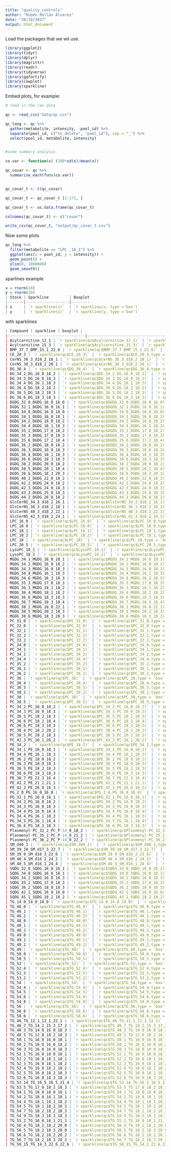 ```yaml
---
title: "quality_controls"
author: "Rubén Rellán Álvarez"
date: "20/10/2017"
output: html_document
---
```


Load the packages that we wil use.
```r
library(ggplot2)
library(tidyr)
library(dplyr)
library(magrittr)
library(readr)
library(tidyverse)
library(ggfortify)
library(cowplot)
library(sparkline)
```

Embed plots, for example:

```r
# read in the raw data

qc <- read_csv("data/qc.csv")

qc_long <- qc %>%
  gather(metabolite, intensity, -pool_id) %>%
  separate(pool_id, c("to_delete", "pool_id"), sep = "_") %>%
  select(pool_id, metabolite, intensity)


#some summary analysis

co.var <- function(x) (100*sd(x)/mean(x))

qc_covar <- qc %>%
  summarise_each(funs(co.var))


qc_covar_t <- t(qc_covar)

qc_covar_t <- qc_covar_t [2:171, ]

qc_covar_t <- as.data.frame(qc_covar_t)

colnames(qc_covar_t) <- c("covar")

write_csv(qc_covar_t, "output/qc_covar_t.csv")

```
Now some plots 

```r
qc_long %>%
  filter(metabolite == "LPC _18_2") %>%
  ggplot(aes(x = pool_id, y = intensity)) +
  geom_point() +
  ylim(0, 1000000)
  geom_smooth()

```

sparlines example

```r
x = rnorm(10)
y = rnorm(10)
| Stock | Sparkline         | Boxplot  
|-------|-------------------|--------
| x     | `r sparkline(x)`  | `r sparkline(x, type ='box')`
| y     | `r sparkline(y)`  | `r sparkline(y, type ='box')`
```




with sparklines

```r


| Compound | sparkline | boxplot |
|----------------------------------|----------------------------------------------------|-----------------------------------------------------------------|
| Acylcarnitine_12_1 | `r sparkline(qc$Acylcarnitine_12_1)` | `r sparkline(qc$Acylcarnitine_12_1,type = 'box')` |
| Acylcarnitine_15_3 | `r sparkline(qc$Acylcarnitine_15_3)` | `r sparkline(qc$Acylcarnitine_15_3,type = 'box')` |
| BMP_37_7_BMP_15_1_22_6 | `r sparkline(qc$BMP_37_7_BMP_15_1_22_6)` | `r sparkline(qc$BMP_37_7_BMP_15_1_22_6,type = 'box')` |
| CE_20_3 | `r sparkline(qc$CE_20_3)` | `r sparkline(qc$CE_20_3,type = 'box')` |
| CerNS_36_3_d18_2_18_1 | `r sparkline(qc$CerNS_36_3_d18_2_18_1)` | `r sparkline(qc$CerNS_36_3_d18_2_18_1,type = 'box')` |
| CerNS_38_3_d18_2_20_1 | `r sparkline(qc$CerNS_38_3_d18_2_20_1)` | `r sparkline(qc$CerNS_38_3_d18_2_20_1,type = 'box')` |
| DG_36_4 | `r sparkline(qc$DG_36_4)` | `r sparkline(qc$DG_36_4,type = 'box')` |
| DG_34_2_DG_16_0_18_2 | `r sparkline(qc$DG_34_2_DG_16_0_18_2)` | `r sparkline(qc$DG_34_2_DG_16_0_18_2,type = 'box')` |
| DG_34_3_DG_16_0_18_3 | `r sparkline(qc$DG_34_3_DG_16_0_18_3)` | `r sparkline(qc$DG_34_3_DG_16_0_18_3,type = 'box')` |
| DG_34_4_DG_16_1_18_3 | `r sparkline(qc$DG_34_4_DG_16_1_18_3)` | `r sparkline(qc$DG_34_4_DG_16_1_18_3,type = 'box')` |
| DG_36_4_DG_18_2_18_2 | `r sparkline(qc$DG_36_4_DG_18_2_18_2)` | `r sparkline(qc$DG_36_4_DG_18_2_18_2,type = 'box')` |
| DG_36_5_DG_18_2_18_3 | `r sparkline(qc$DG_36_5_DG_18_2_18_3)` | `r sparkline(qc$DG_36_5_DG_18_2_18_3,type = 'box')` |
| DG_36_6_DG_18_3_18_3 | `r sparkline(qc$DG_36_6_DG_18_3_18_3)` | `r sparkline(qc$DG_36_6_DG_18_3_18_3,type = 'box')` |
| DGDG_32_0_DGDG_16_0_16_0 | `r sparkline(qc$DGDG_32_0_DGDG_16_0_16_0)` | `r sparkline(qc$DGDG_32_0_DGDG_16_0_16_0,type = 'box')` |
| DGDG_32_1_DGDG_16_0_16_1 | `r sparkline(qc$DGDG_32_1_DGDG_16_0_16_1)` | `r sparkline(qc$DGDG_32_1_DGDG_16_0_16_1,type = 'box')` |
| DGDG_34_0_DGDG_16_0_18_0 | `r sparkline(qc$DGDG_34_0_DGDG_16_0_18_0)` | `r sparkline(qc$DGDG_34_0_DGDG_16_0_18_0,type = 'box')` |
| DGDG_34_1_DGDG_16_0_18_1 | `r sparkline(qc$DGDG_34_1_DGDG_16_0_18_1)` | `r sparkline(qc$DGDG_34_1_DGDG_16_0_18_1,type = 'box')` |
| DGDG_34_2_DGDG_16_0_18_2 | `r sparkline(qc$DGDG_34_2_DGDG_16_0_18_2)` | `r sparkline(qc$DGDG_34_2_DGDG_16_0_18_2,type = 'box')` |
| DGDG_34_4_DGDG_16_1_18_3 | `r sparkline(qc$DGDG_34_4_DGDG_16_1_18_3)` | `r sparkline(qc$DGDG_34_4_DGDG_16_1_18_3,type = 'box')` |
| DGDG_35_2_DGDG_17_0_18_2 | `r sparkline(qc$DGDG_35_2_DGDG_17_0_18_2)` | `r sparkline(qc$DGDG_35_2_DGDG_17_0_18_2,type = 'box')` |
| DGDG_35_3_DGDG_17_0_18_3 | `r sparkline(qc$DGDG_35_3_DGDG_17_0_18_3)` | `r sparkline(qc$DGDG_35_3_DGDG_17_0_18_3,type = 'box')` |
| DGDG_35_6_DGDG_17_2_18_4 | `r sparkline(qc$DGDG_35_6_DGDG_17_2_18_4)` | `r sparkline(qc$DGDG_35_6_DGDG_17_2_18_4,type = 'box')` |
| DGDG_36_2_DGDG_18_0_18_2 | `r sparkline(qc$DGDG_36_2_DGDG_18_0_18_2)` | `r sparkline(qc$DGDG_36_2_DGDG_18_0_18_2,type = 'box')` |
| DGDG_36_3_DGDG_18_0_18_3 | `r sparkline(qc$DGDG_36_3_DGDG_18_0_18_3)` | `r sparkline(qc$DGDG_36_3_DGDG_18_0_18_3,type = 'box')` |
| DGDG_36_4_DGDG_18_1_18_3 | `r sparkline(qc$DGDG_36_4_DGDG_18_1_18_3)` | `r sparkline(qc$DGDG_36_4_DGDG_18_1_18_3,type = 'box')` |
| DGDG_36_6_DGDG_18_3_18_3 | `r sparkline(qc$DGDG_36_6_DGDG_18_3_18_3)` | `r sparkline(qc$DGDG_36_6_DGDG_18_3_18_3,type = 'box')` |
| DGDG_38_2_DGDG_20_0_18_2 | `r sparkline(qc$DGDG_38_2_DGDG_20_0_18_2)` | `r sparkline(qc$DGDG_38_2_DGDG_20_0_18_2,type = 'box')` |
| DGDG_38_5_DGDG_20_1_18_4 | `r sparkline(qc$DGDG_38_5_DGDG_20_1_18_4)` | `r sparkline(qc$DGDG_38_5_DGDG_20_1_18_4,type = 'box')` |
| DGDG_38_6_DGDG_18_3_20_3 | `r sparkline(qc$DGDG_38_6_DGDG_18_3_20_3)` | `r sparkline(qc$DGDG_38_6_DGDG_18_3_20_3,type = 'box')` |
| DGDG_40_2_DGDG_22_0_18_2 | `r sparkline(qc$DGDG_40_2_DGDG_22_0_18_2)` | `r sparkline(qc$DGDG_40_2_DGDG_22_0_18_2,type = 'box')` |
| DGDG_42_2_DGDG_24_0_18_2 | `r sparkline(qc$DGDG_42_2_DGDG_24_0_18_2)` | `r sparkline(qc$DGDG_42_2_DGDG_24_0_18_2,type = 'box')` |
| DGDG_42_3_DGDG_24_0_18_3 | `r sparkline(qc$DGDG_42_3_DGDG_24_0_18_3)` | `r sparkline(qc$DGDG_42_3_DGDG_24_0_18_3,type = 'box')` |
| DGDG_43_3_DGDG_25_0_18_3 | `r sparkline(qc$DGDG_43_3_DGDG_25_0_18_3)` | `r sparkline(qc$DGDG_43_3_DGDG_25_0_18_3,type = 'box')` |
| DGDG_44_2_DGDG_26_0_18_2 | `r sparkline(qc$DGDG_44_2_DGDG_26_0_18_2)` | `r sparkline(qc$DGDG_44_2_DGDG_26_0_18_2,type = 'box')` |
| GlcCerNS_34_3_d18_2_16_1 | `r sparkline(qc$GlcCerNS_34_3_d18_2_16_1)` | `r sparkline(qc$GlcCerNS_34_3_d18_2_16_1,type = 'box')` |
| GlcCerNS_36_3_d18_2_18_1 | `r sparkline(qc$GlcCerNS_36_3_d18_2_18_1)` | `r sparkline(qc$GlcCerNS_36_3_d18_2_18_1,type = 'box')` |
| GlcCerNS_40_3_d18_2_22_1 | `r sparkline(qc$GlcCerNS_40_3_d18_2_22_1)` | `r sparkline(qc$GlcCerNS_40_3_d18_2_22_1,type = 'box')` |
| GlcCerNS_42_3_d18_2_24_1 | `r sparkline(qc$GlcCerNS_42_3_d18_2_24_1)` | `r sparkline(qc$GlcCerNS_42_3_d18_2_24_1,type = 'box')` |
| LPC_16_0 | `r sparkline(qc$LPC_16_0)` | `r sparkline(qc$LPC_16_0,type = 'box')` |
| LPC_18_0 | `r sparkline(qc$LPC_18_0)` | `r sparkline(qc$LPC_18_0,type = 'box')` |
| LPC_18_1 | `r sparkline(qc$LPC_18_1)` | `r sparkline(qc$LPC_18_1,type = 'box')` |
| LPC_18_2 | `r sparkline(qc$LPC_18_2)` | `r sparkline(qc$LPC_18_2,type = 'box')` |
| LPC_18 | `r sparkline(qc$LPC_18)` | `r sparkline(qc$LPC_18,type = 'box')` |
| LPC_20_5 | `r sparkline(qc$LPC_20_5)` | `r sparkline(qc$LPC_20_5,type = 'box')` |
| LysoPC_18_1 | `r sparkline(qc$LysoPC_18_1)` | `r sparkline(qc$LysoPC_18_1,type = 'box')` |
| LysoPC_18_2 | `r sparkline(qc$LysoPC_18_2)` | `r sparkline(qc$LysoPC_18_2,type = 'box')` |
| MGDG_34_1_MGDG_16_0_18_1 | `r sparkline(qc$MGDG_34_1_MGDG_16_0_18_1)` | `r sparkline(qc$MGDG_34_1_MGDG_16_0_18_1,type = 'box')` |
| MGDG_34_2_MGDG_16_0_18_2 | `r sparkline(qc$MGDG_34_2_MGDG_16_0_18_2)` | `r sparkline(qc$MGDG_34_2_MGDG_16_0_18_2,type = 'box')` |
| MGDG_34_3_MGDG_16_0_18_3 | `r sparkline(qc$MGDG_34_3_MGDG_16_0_18_3)` | `r sparkline(qc$MGDG_34_3_MGDG_16_0_18_3,type = 'box')` |
| MGDG_34_4_MGDG_16_1_18_3 | `r sparkline(qc$MGDG_34_4_MGDG_16_1_18_3)` | `r sparkline(qc$MGDG_34_4_MGDG_16_1_18_3,type = 'box')` |
| MGDG_34_6_MGDG_16_3_18_3 | `r sparkline(qc$MGDG_34_6_MGDG_16_3_18_3)` | `r sparkline(qc$MGDG_34_6_MGDG_16_3_18_3,type = 'box')` |
| MGDG_35_3_MGDG_17_0_18_3 | `r sparkline(qc$MGDG_35_3_MGDG_17_0_18_3)` | `r sparkline(qc$MGDG_35_3_MGDG_17_0_18_3,type = 'box')` |
| MGDG_36_3_MGDG_18_1_18_2 | `r sparkline(qc$MGDG_36_3_MGDG_18_1_18_2)` | `r sparkline(qc$MGDG_36_3_MGDG_18_1_18_2,type = 'box')` |
| MGDG_36_4_MGDG_18_2_18_2 | `r sparkline(qc$MGDG_36_4_MGDG_18_2_18_2)` | `r sparkline(qc$MGDG_36_4_MGDG_18_2_18_2,type = 'box')` |
| MGDG_36_6_MGDG_18_3_18_3 | `r sparkline(qc$MGDG_36_6_MGDG_18_3_18_3)` | `r sparkline(qc$MGDG_36_6_MGDG_18_3_18_3,type = 'box')` |
| MGDG_36_7_MGDG_18_3_18_4 | `r sparkline(qc$MGDG_36_7_MGDG_18_3_18_4)` | `r sparkline(qc$MGDG_36_7_MGDG_18_3_18_4,type = 'box')` |
| MGDG_38_1_MGDG_16_0_22_1 | `r sparkline(qc$MGDG_38_1_MGDG_16_0_22_1)` | `r sparkline(qc$MGDG_38_1_MGDG_16_0_22_1,type = 'box')` |
| MGDG_38_5_MGDG_20_2_18_3 | `r sparkline(qc$MGDG_38_5_MGDG_20_2_18_3)` | `r sparkline(qc$MGDG_38_5_MGDG_20_2_18_3,type = 'box')` |
| MGDG_38_6_MGDG_18_3_20_3 | `r sparkline(qc$MGDG_38_6_MGDG_18_3_20_3)` | `r sparkline(qc$MGDG_38_6_MGDG_18_3_20_3,type = 'box')` |
| PC_31_0 | `r sparkline(qc$PC_31_0)` | `r sparkline(qc$PC_31_0,type = 'box')` |
| PC_32_0 | `r sparkline(qc$PC_32_0)` | `r sparkline(qc$PC_32_0,type = 'box')` |
| PC_32_1 | `r sparkline(qc$PC_32_1)` | `r sparkline(qc$PC_32_1,type = 'box')` |
| PC_32_2 | `r sparkline(qc$PC_32_2)` | `r sparkline(qc$PC_32_2,type = 'box')` |
| PC_33_2 | `r sparkline(qc$PC_33_2)` | `r sparkline(qc$PC_33_2,type = 'box')` |
| PC_34_0 | `r sparkline(qc$PC_34_0)` | `r sparkline(qc$PC_34_0,type = 'box')` |
| PC_34_1 | `r sparkline(qc$PC_34_1)` | `r sparkline(qc$PC_34_1,type = 'box')` |
| PC_34_2 | `r sparkline(qc$PC_34_2)` | `r sparkline(qc$PC_34_2,type = 'box')` |
| PC_34_4 | `r sparkline(qc$PC_34_4)` | `r sparkline(qc$PC_34_4,type = 'box')` |
| PC_35_2 | `r sparkline(qc$PC_35_2)` | `r sparkline(qc$PC_35_2,type = 'box')` |
| PC_36_1 | `r sparkline(qc$PC_36_1)` | `r sparkline(qc$PC_36_1,type = 'box')` |
| PC_36_2 | `r sparkline(qc$PC_36_2)` | `r sparkline(qc$PC_36_2,type = 'box')` |
| PC_36 | `r sparkline(qc$PC_36)` | `r sparkline(qc$PC_36,type = 'box')` |
| PC_36_4 | `r sparkline(qc$PC_36_4)` | `r sparkline(qc$PC_36_4,type = 'box')` |
| PC_36_5 | `r sparkline(qc$PC_36_5)` | `r sparkline(qc$PC_36_5,type = 'box')` |
| PC_38_2 | `r sparkline(qc$PC_38_2)` | `r sparkline(qc$PC_38_2,type = 'box')` |
| PC_38 | `r sparkline(qc$PC_38)` | `r sparkline(qc$PC_38,type = 'box')` |
| PC_38_5 | `r sparkline(qc$PC_38_5)` | `r sparkline(qc$PC_38_5,type = 'box')` |
| PC_34_2_PC_16_0_18_2 | `r sparkline(qc$PC_34_2_PC_16_0_18_2)` | `r sparkline(qc$PC_34_2_PC_16_0_18_2,type = 'box')` |
| PC_34_3_PC_16_0_18_3 | `r sparkline(qc$PC_34_3_PC_16_0_18_3)` | `r sparkline(qc$PC_34_3_PC_16_0_18_3,type = 'box')` |
| PC_36_5_PC_18_2_18_3 | `r sparkline(qc$PC_36_5_PC_18_2_18_3)` | `r sparkline(qc$PC_36_5_PC_18_2_18_3,type = 'box')` |
| PC_36_6_PC_18_2_18_4 | `r sparkline(qc$PC_36_6_PC_18_2_18_4)` | `r sparkline(qc$PC_36_6_PC_18_2_18_4,type = 'box')` |
| PC_36_6_PC_18_3_18_3 | `r sparkline(qc$PC_36_6_PC_18_3_18_3)` | `r sparkline(qc$PC_36_6_PC_18_3_18_3,type = 'box')` |
| PC_38_4_PC_18_2_20_2 | `r sparkline(qc$PC_38_4_PC_18_2_20_2)` | `r sparkline(qc$PC_38_4_PC_18_2_20_2,type = 'box')` |
| PC_38_5_PC_20_2_18_3 | `r sparkline(qc$PC_38_5_PC_20_2_18_3)` | `r sparkline(qc$PC_38_5_PC_20_2_18_3,type = 'box')` |
| PC_42_3_PC_16_1_26_2 | `r sparkline(qc$PC_42_3_PC_16_1_26_2)` | `r sparkline(qc$PC_42_3_PC_16_1_26_2,type = 'box')` |
| PE_34_2 | `r sparkline(qc$PE_34_2)` | `r sparkline(qc$PE_34_2,type = 'box')` |
| PE_34_1_PE_16_0_18_1 | `r sparkline(qc$PE_34_1_PE_16_0_18_1)` | `r sparkline(qc$PE_34_1_PE_16_0_18_1,type = 'box')` |
| PE_34_4_PE_16_1_18_3 | `r sparkline(qc$PE_34_4_PE_16_1_18_3)` | `r sparkline(qc$PE_34_4_PE_16_1_18_3,type = 'box')` |
| PE_36_2_PE_18_0_18_2 | `r sparkline(qc$PE_36_2_PE_18_0_18_2)` | `r sparkline(qc$PE_36_2_PE_18_0_18_2,type = 'box')` |
| PE_36_3_PE_18_0_18_3 | `r sparkline(qc$PE_36_3_PE_18_0_18_3)` | `r sparkline(qc$PE_36_3_PE_18_0_18_3,type = 'box')` |
| PE_36_5_PE_18_2_18_3 | `r sparkline(qc$PE_36_5_PE_18_2_18_3)` | `r sparkline(qc$PE_36_5_PE_18_2_18_3,type = 'box')` |
| PE_36_6_PE_18_3_18_3 | `r sparkline(qc$PE_36_6_PE_18_3_18_3)` | `r sparkline(qc$PE_36_6_PE_18_3_18_3,type = 'box')` |
| PE_38_7_PE_22_3_16_4 | `r sparkline(qc$PE_38_7_PE_22_3_16_4)` | `r sparkline(qc$PE_38_7_PE_22_3_16_4,type = 'box')` |
| PE_42_2_PE_21_1_21_1 | `r sparkline(qc$PE_42_2_PE_21_1_21_1)` | `r sparkline(qc$PE_42_2_PE_21_1_21_1,type = 'box')` |
| PE_42_3_PE_26_0_16_3 | `r sparkline(qc$PE_42_3_PE_26_0_16_3)` | `r sparkline(qc$PE_42_3_PE_26_0_16_3,type = 'box')` |
| PG_2_0_PG_16_0_16_0 | `r sparkline(qc$PG_2_0_PG_16_0_16_0)` | `r sparkline(qc$PG_2_0_PG_16_0_16_0,type = 'box')` |
| PG_32_1_PG_16_0_16_1 | `r sparkline(qc$PG_32_1_PG_16_0_16_1)` | `r sparkline(qc$PG_32_1_PG_16_0_16_1,type = 'box')` |
| PG_34_2_PG_16_0_18_2 | `r sparkline(qc$PG_34_2_PG_16_0_18_2)` | `r sparkline(qc$PG_34_2_PG_16_0_18_2,type = 'box')` |
| PG_34_3_PG_16_0_18_3 | `r sparkline(qc$PG_34_3_PG_16_0_18_3)` | `r sparkline(qc$PG_34_3_PG_16_0_18_3,type = 'box')` |
| PG_34_4_PG_16_0_18_4 | `r sparkline(qc$PG_34_4_PG_16_0_18_4)` | `r sparkline(qc$PG_34_4_PG_16_0_18_4,type = 'box')` |
| PG_34_4_PG_16_1_18_3 | `r sparkline(qc$PG_34_4_PG_16_1_18_3)` | `r sparkline(qc$PG_34_4_PG_16_1_18_3,type = 'box')` |
| PG_34_5_PG_16_1_18_4 | `r sparkline(qc$PG_34_5_PG_16_1_18_4)` | `r sparkline(qc$PG_34_5_PG_16_1_18_4,type = 'box')` |
| PG_36_6_PG_18_3_18_3 | `r sparkline(qc$PG_36_6_PG_18_3_18_3)` | `r sparkline(qc$PG_36_6_PG_18_3_18_3,type = 'box')` |
| Plasmenyl-PC_32_2_PC_P-14_0_18_2 | `r sparkline(qc$Plasmenyl-PC_32_2_PC_P-14_0_18_2)` | `r sparkline(qc$Plasmenyl-PC_32_2_PC_P-14_0_18_2,type = 'box')` |
| Plasmenyl-PC_35_2_PC_P-14_0_21_2 | `r sparkline(qc$Plasmenyl-PC_35_2_PC_P-14_0_21_2)` | `r sparkline(qc$Plasmenyl-PC_35_2_PC_P-14_0_21_2,type = 'box')` |
| Plasmenyl-PC_36_2_PC_P-14_0_22_2 | `r sparkline(qc$Plasmenyl-PC_36_2_PC_P-14_0_22_2)` | `r sparkline(qc$Plasmenyl-PC_36_2_PC_P-14_0_22_2,type = 'box')` |
| SM_d40_1 | `r sparkline(qc$SM_d40_1)` | `r sparkline(qc$SM_d40_1,type = 'box')` |
| SM_39_10_SM_d17_3_22_7 | `r sparkline(qc$SM_39_10_SM_d17_3_22_7)` | `r sparkline(qc$SM_39_10_SM_d17_3_22_7,type = 'box')` |
| SM_39_9_SM_d16_3_23_6 | `r sparkline(qc$SM_39_9_SM_d16_3_23_6)` | `r sparkline(qc$SM_39_9_SM_d16_3_23_6,type = 'box')` |
| SM_40_4_SM_d16_2_24_2 | `r sparkline(qc$SM_40_4_SM_d16_2_24_2)` | `r sparkline(qc$SM_40_4_SM_d16_2_24_2,type = 'box')` |
| SM_40_5_SM_d16_1_24_4 | `r sparkline(qc$SM_40_5_SM_d16_1_24_4)` | `r sparkline(qc$SM_40_5_SM_d16_1_24_4,type = 'box')` |
| SQDG_32_0_SQDG_16_0_16_1 | `r sparkline(qc$SQDG_32_0_SQDG_16_0_16_1)` | `r sparkline(qc$SQDG_32_0_SQDG_16_0_16_1,type = 'box')` |
| SQDG_34_0_SQDG_16_0_18_1 | `r sparkline(qc$SQDG_34_0_SQDG_16_0_18_1)` | `r sparkline(qc$SQDG_34_0_SQDG_16_0_18_1,type = 'box')` |
| SQDG_34_2_SQDG_16_0_18_3 | `r sparkline(qc$SQDG_34_2_SQDG_16_0_18_3)` | `r sparkline(qc$SQDG_34_2_SQDG_16_0_18_3,type = 'box')` |
| SQDG_35_2_SQDG_17_0_18_3 | `r sparkline(qc$SQDG_35_2_SQDG_17_0_18_3)` | `r sparkline(qc$SQDG_35_2_SQDG_17_0_18_3,type = 'box')` |
| SQDG_36_2_SQDG_18_0_18_3 | `r sparkline(qc$SQDG_36_2_SQDG_18_0_18_3)` | `r sparkline(qc$SQDG_36_2_SQDG_18_0_18_3,type = 'box')` |
| SQDG_42_1_SQDG_16_0_16_0 | `r sparkline(qc$SQDG_42_1_SQDG_16_0_16_0)` | `r sparkline(qc$SQDG_42_1_SQDG_16_0_16_0,type = 'box')` |
| SQDG_45_1_SQDG_18_2_18_2 | `r sparkline(qc$SQDG_45_1_SQDG_18_2_18_2)` | `r sparkline(qc$SQDG_45_1_SQDG_18_2_18_2,type = 'box')` |
| TG_14_0_14_0_14_0 | `r sparkline(qc$TG_14_0_14_0_14_0)` | `r sparkline(qc$TG_14_0_14_0_14_0,type = 'box')` |
| TG_46_0 | `r sparkline(qc$TG_46_0)` | `r sparkline(qc$TG_46_0,type = 'box')` |
| TG_46_1 | `r sparkline(qc$TG_46_1)` | `r sparkline(qc$TG_46_1,type = 'box')` |
| TG_46_2 | `r sparkline(qc$TG_46_2)` | `r sparkline(qc$TG_46_2,type = 'box')` |
| TG_48_0 | `r sparkline(qc$TG_48_0)` | `r sparkline(qc$TG_48_0,type = 'box')` |
| TG_48_1 | `r sparkline(qc$TG_48_1)` | `r sparkline(qc$TG_48_1,type = 'box')` |
| TG_48_2 | `r sparkline(qc$TG_48_2)` | `r sparkline(qc$TG_48_2,type = 'box')` |
| TG_49_0 | `r sparkline(qc$TG_49_0)` | `r sparkline(qc$TG_49_0,type = 'box')` |
| TG_49_1 | `r sparkline(qc$TG_49_1)` | `r sparkline(qc$TG_49_1,type = 'box')` |
| TG_49_2 | `r sparkline(qc$TG_49_2)` | `r sparkline(qc$TG_49_2,type = 'box')` |
| TG_49 | `r sparkline(qc$TG_49)` | `r sparkline(qc$TG_49,type = 'box')` |
| TG_50_0 | `r sparkline(qc$TG_50_0)` | `r sparkline(qc$TG_50_0,type = 'box')` |
| TG_50_5 | `r sparkline(qc$TG_50_5)` | `r sparkline(qc$TG_50_5,type = 'box')` |
| TG_52 | `r sparkline(qc$TG_52)` | `r sparkline(qc$TG_52,type = 'box')` |
| TG_52_4 | `r sparkline(qc$TG_52_4)` | `r sparkline(qc$TG_52_4,type = 'box')` |
| TG_52_5 | `r sparkline(qc$TG_52_5)` | `r sparkline(qc$TG_52_5,type = 'box')` |
| TG_53_2 | `r sparkline(qc$TG_53_2)` | `r sparkline(qc$TG_53_2,type = 'box')` |
| TG_54 | `r sparkline(qc$TG_54)` | `r sparkline(qc$TG_54,type = 'box')` |
| TG_54_4 | `r sparkline(qc$TG_54_4)` | `r sparkline(qc$TG_54_4,type = 'box')` |
| TG_54_5 | `r sparkline(qc$TG_54_5)` | `r sparkline(qc$TG_54_5,type = 'box')` |
| TG_54_6 | `r sparkline(qc$TG_54_6)` | `r sparkline(qc$TG_54_6,type = 'box')` |
| TG_54_8 | `r sparkline(qc$TG_54_8)` | `r sparkline(qc$TG_54_8,type = 'box')` |
| TG_56 | `r sparkline(qc$TG_56)` | `r sparkline(qc$TG_56,type = 'box')` |
| TG_56_6 | `r sparkline(qc$TG_56_6)` | `r sparkline(qc$TG_56_6,type = 'box')` |
| TG_58_6 | `r sparkline(qc$TG_58_6)` | `r sparkline(qc$TG_58_6,type = 'box')` |
| TG_46_TG_12_1_12_1_22_1 | `r sparkline(qc$TG_46_TG_12_1_12_1_22_1)` | `r sparkline(qc$TG_46_TG_12_1_12_1_22_1,type = 'box')` |
| TG_46_7_TG_14_2_15_3_17_2 | `r sparkline(qc$TG_46_7_TG_14_2_15_3_17_2)` | `r sparkline(qc$TG_46_7_TG_14_2_15_3_17_2,type = 'box')` |
| TG_48_3_TG_14_0_16_0_18_3 | `r sparkline(qc$TG_48_3_TG_14_0_16_0_18_3)` | `r sparkline(qc$TG_48_3_TG_14_0_16_0_18_3,type = 'box')` |
| TG_48_5_TG_12_0_18_2_18_3 | `r sparkline(qc$TG_48_5_TG_12_0_18_2_18_3)` | `r sparkline(qc$TG_48_5_TG_12_0_18_2_18_3,type = 'box')` |
| TG_50_1_TG_16_0_16_0_18_1 | `r sparkline(qc$TG_50_1_TG_16_0_16_0_18_1)` | `r sparkline(qc$TG_50_1_TG_16_0_16_0_18_1,type = 'box')` |
| TG_50_2_TG_16_0_16_0_18_2 | `r sparkline(qc$TG_50_2_TG_16_0_16_0_18_2)` | `r sparkline(qc$TG_50_2_TG_16_0_16_0_18_2,type = 'box')` |
| TG_50_3_TG_16_0_16_0_18_3 | `r sparkline(qc$TG_50_3_TG_16_0_16_0_18_3)` | `r sparkline(qc$TG_50_3_TG_16_0_16_0_18_3,type = 'box')` |
| TG_52_1_TG_16_0_18_0_18_1 | `r sparkline(qc$TG_52_1_TG_16_0_18_0_18_1)` | `r sparkline(qc$TG_52_1_TG_16_0_18_0_18_1,type = 'box')` |
| TG_52_2_TG_16_0_18_1_18_1 | `r sparkline(qc$TG_52_2_TG_16_0_18_1_18_1)` | `r sparkline(qc$TG_52_2_TG_16_0_18_1_18_1,type = 'box')` |
| TG_52_3_TG_16_0_18_1_18_2 | `r sparkline(qc$TG_52_3_TG_16_0_18_1_18_2)` | `r sparkline(qc$TG_52_3_TG_16_0_18_1_18_2,type = 'box')` |
| TG_52_4_TG_16_0_18_2_18_2 | `r sparkline(qc$TG_52_4_TG_16_0_18_2_18_2)` | `r sparkline(qc$TG_52_4_TG_16_0_18_2_18_2,type = 'box')` |
| TG_52_5_TG_16_0_18_2_18_3 | `r sparkline(qc$TG_52_5_TG_16_0_18_2_18_3)` | `r sparkline(qc$TG_52_5_TG_16_0_18_2_18_3,type = 'box')` |
| TG_52_6_TG_16_0_18_3_18_3 | `r sparkline(qc$TG_52_6_TG_16_0_18_3_18_3)` | `r sparkline(qc$TG_52_6_TG_16_0_18_3_18_3,type = 'box')` |
| TG_53_14_TG_16_5_16_5_21_4 | `r sparkline(qc$TG_53_14_TG_16_5_16_5_21_4)` | `r sparkline(qc$TG_53_14_TG_16_5_16_5_21_4,type = 'box')` |
| TG_53_5_TG_17_0_18_2_18_3 | `r sparkline(qc$TG_53_5_TG_17_0_18_2_18_3)` | `r sparkline(qc$TG_53_5_TG_17_0_18_2_18_3,type = 'box')` |
| TG_54_1_TG_18_0_18_0_18_1 | `r sparkline(qc$TG_54_1_TG_18_0_18_0_18_1)` | `r sparkline(qc$TG_54_1_TG_18_0_18_0_18_1,type = 'box')` |
| TG_54_2_TG_18_0_18_1_18_1 | `r sparkline(qc$TG_54_2_TG_18_0_18_1_18_1)` | `r sparkline(qc$TG_54_2_TG_18_0_18_1_18_1,type = 'box')` |
| TG_54_4_TG_18_1_18_1_18_2 | `r sparkline(qc$TG_54_4_TG_18_1_18_1_18_2)` | `r sparkline(qc$TG_54_4_TG_18_1_18_1_18_2,type = 'box')` |
| TG_54_5_TG_18_1_18_2_18_2 | `r sparkline(qc$TG_54_5_TG_18_1_18_2_18_2)` | `r sparkline(qc$TG_54_5_TG_18_1_18_2_18_2,type = 'box')` |
| TG_54_7_TG_18_2_18_2_18_3 | `r sparkline(qc$TG_54_7_TG_18_2_18_2_18_3)` | `r sparkline(qc$TG_54_7_TG_18_2_18_2_18_3,type = 'box')` |
| TG_54_9_TG_18_3_18_3_18_3 | `r sparkline(qc$TG_54_9_TG_18_3_18_3_18_3)` | `r sparkline(qc$TG_54_9_TG_18_3_18_3_18_3,type = 'box')` |
| TG_55_2_TG_16_0_18_1_21_1 | `r sparkline(qc$TG_55_2_TG_16_0_18_1_21_1)` | `r sparkline(qc$TG_55_2_TG_16_0_18_1_21_1,type = 'box')` |
| TG_56_4_TG_18_2_18_2_20_0 | `r sparkline(qc$TG_56_4_TG_18_2_18_2_20_0)` | `r sparkline(qc$TG_56_4_TG_18_2_18_2_20_0,type = 'box')` |
| TG_56_5_TG_18_2_18_3_20_0 | `r sparkline(qc$TG_56_5_TG_18_2_18_3_20_0)` | `r sparkline(qc$TG_56_5_TG_18_2_18_3_20_0,type = 'box')` |
| TG_56_6_TG_18_2_18_2_20_2 | `r sparkline(qc$TG_56_6_TG_18_2_18_2_20_2)` | `r sparkline(qc$TG_56_6_TG_18_2_18_2_20_2,type = 'box')` |
| TG_56_7_TG_18_2_18_3_20_2 | `r sparkline(qc$TG_56_7_TG_18_2_18_3_20_2)` | `r sparkline(qc$TG_56_7_TG_18_2_18_3_20_2,type = 'box')` |
| TG_58_15_TG_14_3_22_6_22_6 | `r sparkline(qc$TG_58_15_TG_14_3_22_6_22_6)` | `r sparkline(qc$TG_58_15_TG_14_3_22_6_22_6,type = 'box')` |

```



